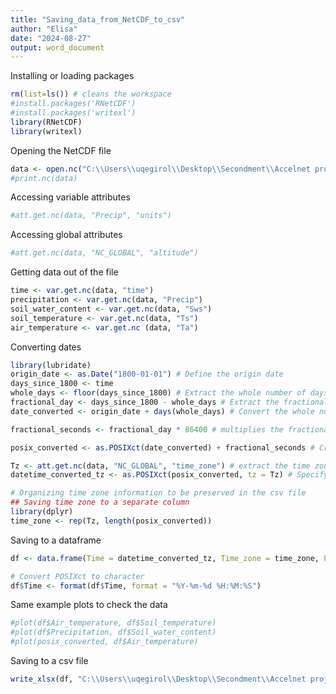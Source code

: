 ```yaml
---
title: "Saving_data_from_NetCDF_to_csv"
author: "Elisa"
date: "2024-08-27"
output: word_document
---
```


Installing or loading packages
```r
rm(list=ls()) # cleans the workspace
#install.packages('RNetCDF')
#install.packages('writexl')
library(RNetCDF)
library(writexl)
```

Opening the NetCDF file
```r
data <- open.nc("C:\\Users\\uqegirol\\Desktop\\Secondment\\Accelnet project\\NetCDF_files\\Ridgefield_L6_20160101_20240202.nc", header=TRUE, fill = TRUE) #  imports the file with the data
#print.nc(data)
```
Accessing variable attributes
```r
#att.get.nc(data, "Precip", "units")
```
Accessing global attributes
```r
#att.get.nc(data, "NC_GLOBAL", "altitude")
```

Getting data out of the file
```r
time <- var.get.nc(data, "time")
precipitation <- var.get.nc(data, "Precip")
soil_water_content <- var.get.nc(data, "Sws")
soil_temperature <- var.get.nc(data, "Ts")
air_temperature <- var.get.nc (data, "Ta")
```

Converting dates
```r
library(lubridate)
origin_date <- as.Date("1800-01-01") # Define the origin date
days_since_1800 <- time
whole_days <- floor(days_since_1800) # Extract the whole number of days
fractional_day <- days_since_1800 - whole_days # Extract the fractional part of days
date_converted <- origin_date + days(whole_days) # Convert the whole number of days to a Date object

fractional_seconds <- fractional_day * 86400 # multiplies the fractional day for the number of seconds in a day. Returns the number of seconds

posix_converted <- as.POSIXct(date_converted) + fractional_seconds # Create a POSIXct object with the date and fractional seconds

Tz <- att.get.nc(data, "NC_GLOBAL", "time_zone") # extract the time zone
datetime_converted_tz <- as.POSIXct(posix_converted, tz = Tz) # Specify the time zone when creating the POSIXct object. To create a csv file this is commented out because we cannot retain the time zone information in a csv

# Organizing time zone information to be preserved in the csv file
## Saving time zone to a separate column
library(dplyr)
time_zone <- rep(Tz, length(posix_converted))
```

Saving to a dataframe
```r
df <- data.frame(Time = datetime_converted_tz, Time_zone = time_zone, Precipitation = precipitation, Soil_water_content = soil_water_content, Soil_temperature = soil_temperature, Air_temperature = air_temperature)

# Convert POSIXct to character
df$Time <- format(df$Time, format = "%Y-%m-%d %H:%M:%S")
```

Same example plots to check the data
```r
#plot(df$Air_temperature, df$Soil_temperature)
#plot(df$Precipitation, df$Soil_water_content)
#plot(posix_converted, df$Air_temperature)
```

Saving to a csv file
```r
write_xlsx(df, "C:\\Users\\uqegirol\\Desktop\\Secondment\\Accelnet project\\NetCDF_files\\Ridgefield_L6_20160101_20240202.csv")
```